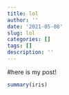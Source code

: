 ```yaml
---
title: lol
author: ''
date: '2021-05-08'
slug: lol
categories: []
tags: []
description: ''
---
```


#here is my post!
```R
summary(iris)

```